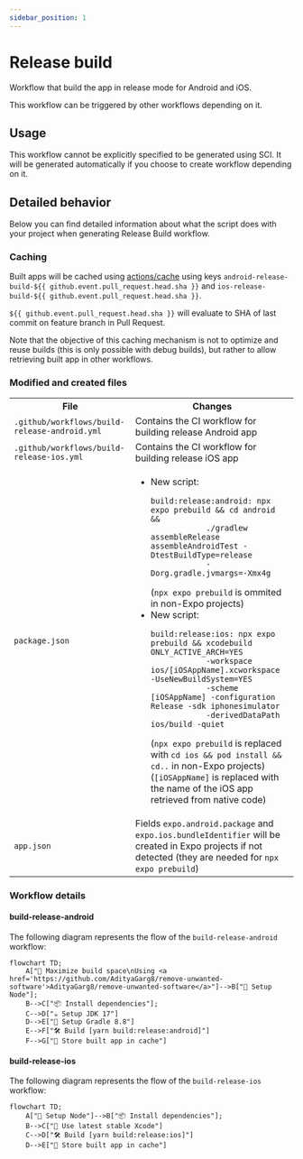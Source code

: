 ```yaml
---
sidebar_position: 1
---
```


# Release build

Workflow that build the app in release mode for Android and iOS.

This workflow can be triggered by other workflows depending on it.

## Usage 

This workflow cannot be explicitly specified to be generated using SCI. It will be generated automatically
if you choose to create workflow depending on it.

## Detailed behavior

Below you can find detailed information about what the script does with your project when generating Release Build workflow.

### Caching

Built apps will be cached using [actions/cache](https://github.com/actions/cache) using keys 
`android-release-build-${{ github.event.pull_request.head.sha }}` and 
`ios-release-build-${{ github.event.pull_request.head.sha }}`.

`${{ github.event.pull_request.head.sha }}` will evaluate to SHA of last commit on feature branch in Pull Request.

Note that the objective of this caching mechanism is not to optimize and reuse builds (this is only 
possible with debug builds), but rather to allow retrieving built app in other workflows.

### Modified and created files

<table>
  <tr>
    <th style={{ width: "40%" }}>File</th>
    <th>Changes</th>
  </tr>
  <tr>
    <td><code>.github/workflows/build-release-android.yml</code></td>
    <td>Contains the CI workflow for building release Android app</td>
  </tr>
  <tr>
    <td><code>.github/workflows/build-release-ios.yml</code></td>
    <td>Contains the CI workflow for building release iOS app</td>
  </tr>
  <tr>
    <td><code>package.json</code></td>
    <td>
      <ul>
        <li>
          New script: 
          <code>
            build:release:android: npx expo prebuild && cd android && 
            ./gradlew assembleRelease assembleAndroidTest -DtestBuildType=release 
            -Dorg.gradle.jvmargs=-Xmx4g
          </code>
          <br/>
          (<code>npx expo prebuild</code> is ommited in non-Expo projects)
        </li>
        <li>
          New script: 
          <code>
            build:release:ios: npx expo prebuild && xcodebuild ONLY_ACTIVE_ARCH=YES
            -workspace ios/[iOSAppName].xcworkspace -UseNewBuildSystem=YES
            -scheme [iOSAppName] -configuration Release -sdk iphonesimulator
            -derivedDataPath ios/build -quiet
          </code>
          <br/>
          (<code>npx expo prebuild</code> is replaced with <code>cd ios && pod install && cd..</code> in non-Expo projects)
          <br/>
          (<code>[iOSAppName]</code> is replaced with the name of the iOS app retrieved from native code)
        </li>
      </ul>
    </td>
  </tr>
  <tr>
    <td><code>app.json</code></td>
    <td>
      Fields <code>expo.android.package</code> and <code>expo.ios.bundleIdentifier</code> will be created
      in Expo projects if not detected (they are needed for <code>npx expo prebuild</code>)
    </td>
  </tr>
</table>

### Workflow details

#### build-release-android

The following diagram represents the flow of the `build-release-android` workflow:

```mermaid
flowchart TD;
    A["💾 Maximize build space\nUsing <a href='https://github.com/AdityaGarg8/remove-unwanted-software'>AdityaGarg8/remove-unwanted-software</a>"]-->B["🌿 Setup Node"];
    B-->C["📦 Install dependencies"];
    C-->D["☕ Setup JDK 17"]
    D-->E["🐘 Setup Gradle 8.8"]
    E-->F["🛠️ Build [yarn build:release:android]"]
    F-->G["📡 Store built app in cache"]
```

#### build-release-ios

The following diagram represents the flow of the `build-release-ios` workflow:

```mermaid
flowchart TD;
    A["🌿 Setup Node"]-->B["📦 Install dependencies"];
    B-->C["🔨 Use latest stable Xcode"]
    C-->D["🛠️ Build [yarn build:release:ios]"]
    D-->E["📡 Store built app in cache"]
```
